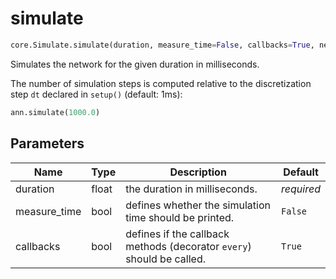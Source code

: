 # simulate { #ANNarchy.core.Simulate.simulate }

```python
core.Simulate.simulate(duration, measure_time=False, callbacks=True, net_id=0)
```

Simulates the network for the given duration in milliseconds. 

The number of simulation steps is computed relative to the discretization step ``dt`` declared in ``setup()`` (default: 1ms):

```python
ann.simulate(1000.0)
```

## Parameters {.doc-section .doc-section-parameters}

| Name         | Type   | Description                                                             | Default    |
|--------------|--------|-------------------------------------------------------------------------|------------|
| duration     | float  | the duration in milliseconds.                                           | _required_ |
| measure_time | bool   | defines whether the simulation time should be printed.                  | `False`    |
| callbacks    | bool   | defines if the callback methods (decorator ``every``) should be called. | `True`     |